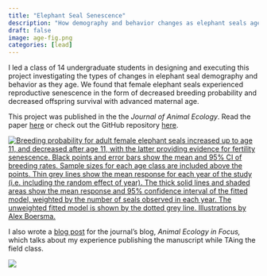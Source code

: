 ```yaml
---
title: "Elephant Seal Senescence"
description: "How demography and behavior changes as elephant seals age."
draft: false 
image: age-fig.png
categories: [lead]
---
```


I led a class of 14 undergraduate students in designing and executing this project investigating the types of changes in elephant seal demography and behavior as they age. We found that female elephant seals experienced reproductive senescence in the form of decreased breeding probability and decreased offspring survival with advanced maternal age.

This project was published in the the *Journal of Animal Ecology*. Read the paper [here](https://doi.org/10.1111/1365-2656.14226) or check out the GitHub repository [here](https://github.com/allisonpayne/sealaging).

[![*Breeding probability for adult female elephant seals increased up to age 11, and decreased after age 11, with the latter providing evidence for fertility senescence. Black points and error bars show the mean and 95% CI of breeding rates. Sample sizes for each age class are included above the points. Thin grey lines show the mean response for each year of the study (i.e. including the random effect of year). The thick solid lines and shaded areas show the mean response and 95% confidence interval of the fitted model, weighted by the number of seals observed in each year. The unweighted fitted model is shown by the dotted grey line. Illustrations by Alex Boersma.*](age-fig.png){fig-align="center"}](https://doi.org/10.1111/1365-2656.14226)

I also wrote a [blog post](https://animalecologyinfocus.com/2024/12/02/long-term-research-on-elephant-seals-offers-opportunities-for-undergraduates/) for the journal's blog, *Animal Ecology in Focus,* which talks about my experience publishing the manuscript while TAing the field class.

[![](blogpost.png){fig-align="center"}](https://animalecologyinfocus.com/2024/12/02/long-term-research-on-elephant-seals-offers-opportunities-for-undergraduates/)
